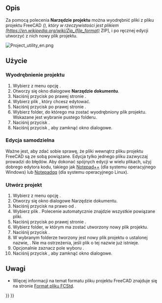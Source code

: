 <languages/>

{{Docnav
|[[Std_ExportDependencyGraph/pl|Std: Eksportuj wykres zależności]]
|[[Std_DlgParameter/pl|Edytor parametrów]]
|[[Std_Tools_Menu/pl|Std: Menu Przybory]]
|IconL=
|IconR=Std_DlgParameter.svg
|IconC=Freecad.svg
}}

{{GuiCommand/pl
|Name=Std ProjectUtil
|Name/pl=Std: Narzędzie dokumentu
|MenuLocation=Przybory → Narzędzie dokumentu...
|Workbenches=wszystkie
}}

<span id="Description"></span>
==Opis==

Za pomocą polecenia '''Narzędzie projektu''' można wyodrębnić pliki z pliku projektu FreeCAD ''({{FileName|*.FCStd}}), który w rzeczywistości jest plikiem [https://en.wikipedia.org/wiki/Zip_(file_format)'' ZIP], i po ręcznej edycji utworzyć z nich nowy plik projektu.

[[Image:Project_utility_en.png]]
{{Caption|Okno dialogowe Narzędzia projektu}}

<span id="Usage"></span>
==Użycie==

<span id="Extract_project"></span>
===Wyodrębnienie projektu===

# Wybierz z menu opcję {{MenuCommand|Przybory → [[Image:Std_ProjectUtil.svg|16px]] Narzędzie dokumentu ...}}.
# Otworzy się okno dialogowe '''Narzędzie dokumentu'''.
# Naciśnij przycisk {{Button|...}} po prawej stronie {{MenuCommand|Wyodrębnij projekt → Źródło}}.
# Wybierz plik {{FileName|*.FCStd}}, który chcesz edytować.
# Naciśnij przycisk {{Button|...}} po prawej stronie {{MenuCommand|Wyodrębnij projekt → Miejsce docelowe}}.
# Wybierz folder, do którego ma zostać wyodrębniony plik projektu. Wskazane jest wybranie pustego folderu.
# Naciśnij przycisk {{Button|Rozpakuj}}.
# Naciśnij przycisk {{Button|Zamknij}}, aby zamknąć okno dialogowe.

<span id="Manual_edits"></span>
===Edycja samodzielna===

Ważne jest, aby zdać sobie sprawę, że pliki wewnątrz pliku projektu FreeCAD są ze sobą powiązane. Edycja tylko jednego pliku zazwyczaj prowadzi do błędów. Aby dokonać spójnych edycji w wielu plikach, użyj dobrego edytora kodu, takiego jak [http://notepad-plus-plus.org/ Notepad++] (dla systemu operacyjnego Windows) lub [https://notepadqq.com/s/ Notepadqq] (dla systemu operacyjnego Linux).

<span id="Create_project"></span>
===Utwórz projekt===

# Wybierz z menu opcję {{MenuCommand|Przybory → [[Image:Std_ProjectUtil.svg|16px]] Narzędzie dokumentu ...}}.
# Otworzy się okno dialogowe Narzędzie dokumentu.
# Naciśnij przycisk {{Button|...}} na prawo od {{MenuCommand|Utwórz projekt → Źródło}}.
# Wybierz plik {{FileName|Document.xml}}. Polecenie automatycznie znajdzie wszystkie powiązane pliki.
# Naciśnij przycisk {{Button|...}} po prawej stronie {{MenuCommand|Utwórz projekt → Miejsce docelowe}}.
# Wybierz folder, w którym ma zostać utworzony nowy plik projektu.
# Naciśnij przycisk {{Button|Utwórz}}.
# W wybranym folderze tworzony jest nowy plik projektu o ustalonej nazwie, {{FileName|project.fcstd}}. Nie ma ostrzeżenia, jeśli plik o tej nazwie już istnieje.
# Opcjonalnie zaznacz pole wyboru {{CheckBox|TRUE|Wczytaj plik projektu po utworzeniu}}.
# Naciśnij przycisk {{Button|Zamknij}}, aby zamknąć okno dialogowe.

<span id="Notes"></span>
==Uwagi==

* Więcej informacji na temat formatu pliku projektu FreeCAD znajduje się na stronie [[File_Format_FCStd/pl|Format pliku FCStd]].


{{Docnav
|[[Std_ExportDependencyGraph/pl|Std: Eksportuj wykres zależności]]
|[[Std_DlgParameter/pl|Edytor parametrów]]
|[[Std_Tools_Menu/pl|Std: Menu Przybory]]
|IconL=
|IconR=Std_DlgParameter.svg
|IconC=Freecad.svg
}}

{{Std_Base_navi{{#translation:}}}}
{{Userdocnavi{{#translation:}}}}